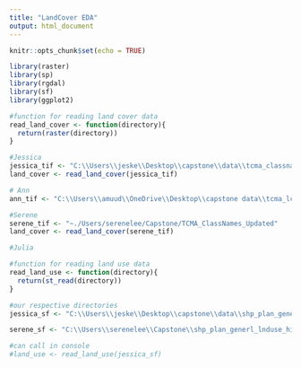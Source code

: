 ```yaml
---
title: "LandCover EDA"
output: html_document
---
```


```r
knitr::opts_chunk$set(echo = TRUE)

library(raster)
library(sp)
library(rgdal)
library(sf)
library(ggplot2)
```


```r
#function for reading land cover data
read_land_cover <- function(directory){
  return(raster(directory))
}

#Jessica
jessica_tif <- "C:\\Users\\jeske\\Desktop\\capstone\\data\\tcma_classnames_updated\\TCMA_ClassNames_Updated\\tcma_lc_finalv1.tif"
land_cover <- read_land_cover(jessica_tif)

# Ann
ann_tif <- "C:\\Users\\amuud\\OneDrive\\Desktop\\capstone data\\tcma_lc_finalv1.tif"

#Serene
serene_tif <- "~./Users/serenelee/Capstone/TCMA_ClassNames_Updated"
land_cover <- read_land_cover(serene_tif)

#Julia

```


```r
#function for reading land use data
read_land_use <- function(directory){
  return(st_read(directory))
}

#our respective directories
jessica_sf <- "C:\\Users\\jeske\\Desktop\\capstone\\data\\shp_plan_generl_lnduse_historical\\GeneralizedLandUseHistorical.shp"

serene_sf <- "C:\\Users\\serenelee\\Capstone\\shp_plan_generl_lnduse_historical\\GeneralizedLandUseHistorical.shp"

#can call in console
#land_use <- read_land_use(jessica_sf)
```

